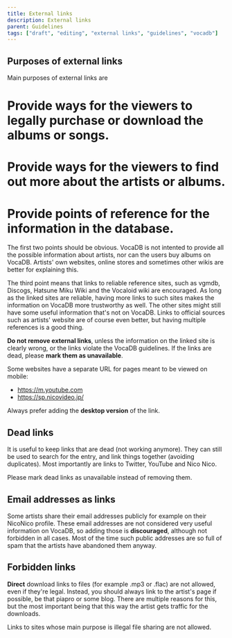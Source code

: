 ---
title: External links
description: External links
parent: Guidelines
tags: ["draft", "editing", "external links", "guidelines", "vocadb"]
---

## Purposes of external links
Main purposes of external links are
# Provide ways for the viewers to legally purchase or download the albums or songs.
# Provide ways for the viewers to find out more about the artists or albums.
# Provide points of reference for the information in the database.

The first two points should be obvious. VocaDB is not intented to provide all the possible information about artists, nor can the users buy albums on VocaDB. Artists' own websites, online stores and sometimes other wikis are better for explaining this. 

The third point means that links to reliable reference sites, such as vgmdb, Discogs, Hatsune Miku Wiki and the Vocaloid wiki are encouraged. As long as the linked sites are reliable, having more links to such sites makes the information on VocaDB more trustworthy as well. The other sites might still have some useful information that's not on VocaDB. Links to official sources such as artists' website are of course even better, but having multiple references is a good thing.

**Do not remove external links**, unless the information on the linked site is clearly wrong, or the links violate the VocaDB guidelines. If the links are dead, please **mark them as unavailable**.

Some websites have a separate URL for pages meant to be viewed on mobile:
* https://m.youtube.com
* https://sp.nicovideo.jp/

Always prefer adding the **desktop version** of the link.

## Dead links

It is useful to keep links that are dead (not working anymore). They can still be used to search for the entry, and link things together (avoiding duplicates).
Most importantly are links to Twitter, YouTube and Nico Nico.

Please mark dead links as unavailable instead of removing them.

## Email addresses as links
Some artists share their email addresses publicly for example on their NicoNico profile. These email addresses are not considered very useful information on VocaDB, so adding those is **discouraged**, although not forbidden in all cases. Most of the time such public addresses are so full of spam that the artists have abandoned them anyway.

## Forbidden links
**Direct** download links to files (for example .mp3 or .flac) are not allowed, even if they're legal. Instead, you should always link to the artist's page if possible, be that piapro or some blog. There are multiple reasons for this, but the most important being that this way the artist gets traffic for the downloads.

Links to sites whose main purpose is illegal file sharing are not allowed.